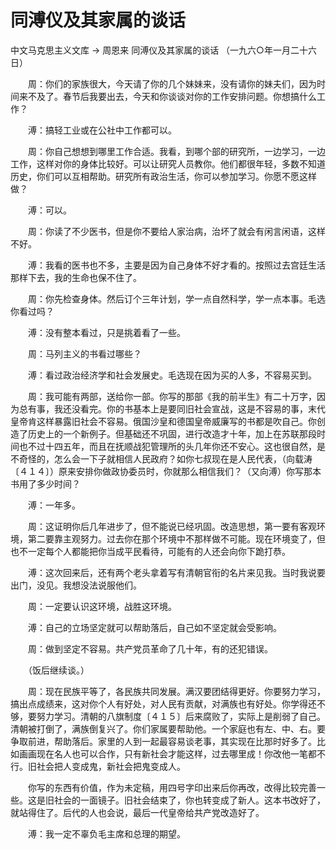 # 同溥仪及其家属的谈话

中文马克思主义文库 -> 周恩来
同溥仪及其家属的谈话
（一九六○年一月二十六日）


　　周：你们的家族很大，今天请了你的几个妹妹来，没有请你的妹夫们，因为时间来不及了。春节后我要出去，今天和你谈谈对你的工作安排问题。你想搞什么工作？

　　溥：搞轻工业或在公社中工作都可以。

　　周：你自己想想到哪里工作合适。我看，到哪个部的研究所，一边学习，一边工作，这样对你的身体比较好。可以让研究人员教你。他们都很年轻，多数不知道历史，你们可以互相帮助。研究所有政治生活，你可以参加学习。你愿不愿这样做？

　　溥：可以。

　　周：你读了不少医书，但是你不要给人家治病，治坏了就会有闲言闲语，这样不好。

　　溥：我看的医书也不多，主要是因为自己身体不好才看的。按照过去宫廷生活那样下去，我的生命也保不住了。

　　周：你先检查身体。然后订个三年计划，学一点自然科学，学一点本事。毛选你看过吗？

　　溥：没有整本看过，只是挑着看了一些。

　　周：马列主义的书看过哪些？

　　溥：看过政治经济学和社会发展史。毛选现在因为买的人多，不容易买到。

　　周：我可能有两部，送给你一部。你写的那部《我的前半生》有二十万字，因为总有事，我还没看完。你的书基本上是要同旧社会宣战，这是不容易的事，末代皇帝肯这样暴露旧社会不容易。俄国沙皇和德国皇帝威廉写的书都是吹自己。你创造了历史上的一个新例子。但基础还不巩固，进行改造才十年，加上在苏联那段时间也不过十四五年，而且在抚顺战犯管理所的头几年你还不安心。这也很自然，是不奇怪的，怎么会一下子就相信人民政府？如你七叔现在是人民代表，（向载涛〔４１４〕）原来安排你做政协委员时，你就那么相信我们？（又向溥）你写那本书用了多少时间？

　　溥：一年多。

　　周：这证明你后几年进步了，但不能说已经巩固。改造思想，第一要有客观环境，第二要靠主观努力。过去你在那个环境中不那样做不可能。现在环境变了，但也不一定每个人都能把你当成平民看待，可能有的人还会向你下跪打恭。

　　溥：这次回来后，还有两个老头拿着写有清朝官衔的名片来见我。当时我说要出门，没见。我想没法说服他们。

　　周：一定要认识这环境，战胜这环境。

　　溥：自己的立场坚定就可以帮助落后，自己如不坚定就会受影响。

　　周：做到坚定不容易。共产党员革命了几十年，有的还犯错误。

　　（饭后继续谈。）

　　周：现在民族平等了，各民族共同发展。满汉要团结得更好。你要努力学习，搞出点成绩来，这对你个人有好处，对人民有贡献，对满族也有好处。你学得还不够，要努力学习。清朝的八旗制度〔４１５〕后来腐败了，实际上是削弱了自己。清朝被打倒了，满族倒复兴了。你们家属要帮助他。一个家庭也有左、中、右。要争取前进，帮助落后。家里的人到一起最容易谈老事，其实现在比那时好多了。比如画画现在名人也可以合作，只有新社会才能这样，过去哪里成！你改他一笔都不行。旧社会把人变成鬼，新社会把鬼变成人。

　　你写的东西有价值，作为未定稿，用四号字印出来后你再改，改得比较完善一些。这是旧社会的一面镜子。旧社会结束了，你也转变成了新人。这本书改好了，就站得住了。后代的人也会说，最后一代皇帝给共产党改造好了。

　　溥：我一定不辜负毛主席和总理的期望。 



